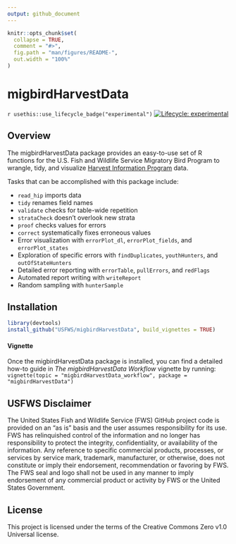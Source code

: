 ```yaml
---
output: github_document
---
```


<!-- README.md is generated from README.Rmd. Please edit that file -->

```r
knitr::opts_chunk$set(
  collapse = TRUE,
  comment = "#>",
  fig.path = "man/figures/README-",
  out.width = "100%"
)
```

# migbirdHarvestData

<!-- badges: start -->
`r usethis::use_lifecycle_badge("experimental")`
[![Lifecycle: experimental](https://img.shields.io/badge/lifecycle-experimental-orange.svg)](https://www.tidyverse.org/lifecycle/#experimental)
<!-- badges: end -->

## Overview

The migbirdHarvestData package provides an easy-to-use set of R functions for the U.S. Fish and Wildlife Service Migratory Bird Program to wrangle, tidy, and visualize [Harvest Information Program](https://www.fws.gov/harvestsurvey) data.

Tasks that can be accomplished with this package include:

* `read_hip` imports data
* `tidy` renames field names
* `validate` checks for table-wide repetition
* `strataCheck` doesn't overlook new strata
* `proof` checks values for errors
* `correct` systematically fixes erroneous values
* Error visualization with `errorPlot_dl`, `errorPlot_fields`, and `errorPlot_states`
* Exploration of specific errors with `findDuplicates`, `youthHunters`, and `outOfStateHunters`
* Detailed error reporting with `errorTable`, `pullErrors`, and `redFlags`
* Automated report writing with `writeReport`
* Random sampling with `hunterSample`

## Installation

```r 
library(devtools)
install_github("USFWS/migbirdHarvestData", build_vignettes = TRUE)
```

#### Vignette

Once the migbirdHarvestData package is installed, you can find a detailed how-to guide in *The migbirdHarvestData Workflow* vignette by running: `vignette(topic = "migbirdHarvestData_workflow", package = "migbirdHarvestData")`

## USFWS Disclaimer

The United States Fish and Wildlife Service (FWS) GitHub project code is provided on an “as is” basis and the user assumes responsibility for its use. FWS has relinquished control of the information and no longer has responsibility to protect the integrity, confidentiality, or availability of the information. Any reference to specific commercial products, processes, or services by service mark, trademark, manufacturer, or otherwise, does not constitute or imply their endorsement, recommendation or favoring by FWS. The FWS seal and logo shall not be used in any manner to imply endorsement of any commercial product or activity by FWS or the United States Government.

## License

This project is licensed under the terms of the Creative Commons Zero v1.0 Universal license.
